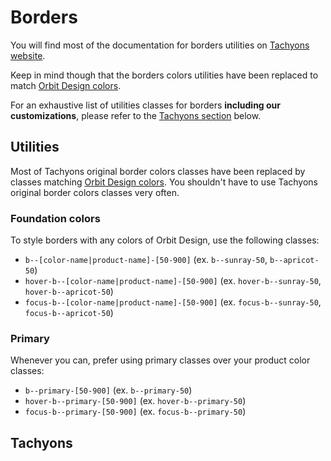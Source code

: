 
<Meta
    title="Materials/Borders"
    id="borders"
/>

# Borders

You will find most of the documentation for borders utilities on [Tachyons website](http://tachyons.io/docs/themes/borders/).

Keep in mind though that the borders colors utilities have been replaced to match [Orbit Design colors](?path=/docs/colors--page).

For an exhaustive list of utilities classes for borders **including our customizations**, please refer to the [Tachyons section](#tachyons) below.

## Utilities

Most of Tachyons original border colors classes have been replaced by classes matching [Orbit Design colors](?path=/docs/colors--page). You shouldn't have to use Tachyons original border colors classes very often.

### Foundation colors

To style borders with any colors of Orbit Design, use the following classes:

- `b--[color-name|product-name]-[50-900]` (ex. `b--sunray-50`, `b--apricot-50`)
- `hover-b--[color-name|product-name]-[50-900]` (ex. `hover-b--sunray-50`, `hover-b--apricot-50`)
- `focus-b--[color-name|product-name]-[50-900]` (ex. `focus-b--sunray-50`, `focus-b--apricot-50`)

### Primary

Whenever you can, prefer using primary classes over your product color classes:

- `b--primary-[50-900]` (ex. `b--primary-50`)
- `hover-b--primary-[50-900]` (ex. `hover-b--primary-50`)
- `focus-b--primary-[50-900]` (ex. `focus-b--primary-50`)

## Tachyons

<TachyonsFile filePath="/borders.css" />



